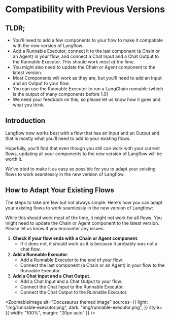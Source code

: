 
# Compatibility with Previous Versions

## TLDR;

- You'll need to add a few components to your flow to make it compatible with the new version of Langflow.
- Add a Runnable Executor, connect it to the last component (a Chain or an Agent) in your flow, and connect a Chat Input and a Chat Output to the Runnable Executor. This should work _most of the time_.
- You might also need to update the Chain or Agent component to the latest version.
- Most Components will work as they are, but you'll need to add an Input and an Output to your flow.
- You can use the Runnable Executor to run a LangChain runnable (which is the output of many components before 1.0)
- We need your feedback on this, so please let us know how it goes and what you think.

## Introduction

Langflow now works best with a flow that has an Input and an Output and that is mostly what you'll need to add to your existing flows.

Hopefully, you'll find that even though you still can work with your current flows, updating all your components to the new version of Langflow will be worth it.

We've tried to make it as easy as possible for you to adapt your existing flows to work seamlessly in the new version of Langflow.

## How to Adapt Your Existing Flows

The steps to take are few but not always simple. Here's how you can adapt your existing flows to work seamlessly in the new version of Langflow:

<Admonition type="caution">
  <p>
    While this should work most of the time, it might not work for all flows.
    You might need to update the Chain or Agent component to the latest version.
    Please let us know if you encounter any issues.
  </p>
</Admonition>

1. **Check if your flow ends with a Chain or Agent component**.
   - If it does not, it _should_ work as it is because it probably was not a chat flow.
2. **Add a Runnable Executor**.
   - Add a Runnable Executor to the end of your flow.
   - Connect the last component (a Chain or an Agent) in your flow to the Runnable Executor.
3. **Add a Chat Input and a Chat Output**.
   - Add a Chat Input and a Chat Output to your flow.
   - Connect the Chat Input to the Runnable Executor.
   - Connect the Chat Output to the Runnable Executor.

<ZoomableImage
  alt="Docusaurus themed image"
  sources={{
    light: "img/runnable-executor.png",
    dark: "img/runnable-executor.png",
  }}
  style={{ width: "100%", margin: "20px auto" }}
/>
